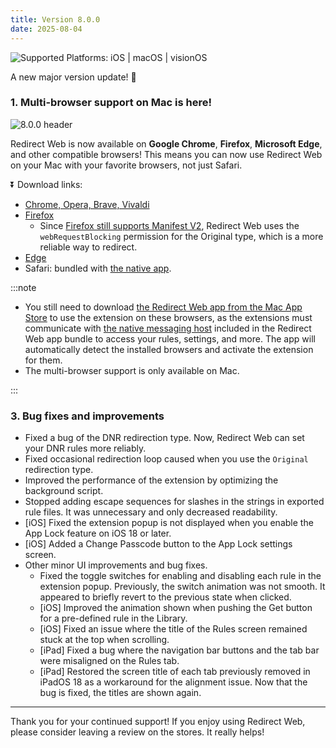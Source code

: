 ```yaml
---
title: Version 8.0.0
date: 2025-08-04
---
```


![Supported Platforms: iOS | macOS | visionOS](https://img.shields.io/badge/Platforms-iOS%20|%20macOS%20|%20visionOS-white)

A new major version update! 🚀

### 1. Multi-browser support on Mac is here!

![8.0.0 header](/img/release-notes/multi-browser-support.png)

Redirect Web is now available on **Google Chrome**, **Firefox**, **Microsoft Edge**, and other compatible browsers! This means you can now use Redirect Web on your Mac with your favorite browsers, not just Safari.

⏬️ Download links:

- [Chrome, Opera, Brave, Vivaldi](https://chromewebstore.google.com/detail/ffglckbhfbfmdkefdmjbhpnffkcmlhdh)
- [Firefox](https://addons.mozilla.org/firefox/addon/redirect-web/)
    - Since [Firefox still supports Manifest V2](https://blog.mozilla.org/addons/2024/03/13/manifest-v3-manifest-v2-march-2024-update/), Redirect Web uses the `webRequestBlocking` permission for the Original type, which is a more reliable way to redirect.
- [Edge](https://microsoftedge.microsoft.com/addons/detail/hmfkakfdccgdpgemaicfgngnmflefpga)
- Safari: bundled with [the native app](https://apps.apple.com/app/id1571283503).

:::note

- You still need to download [the Redirect Web app from the Mac App Store](https://apps.apple.com/app/id1571283503) to use the extension on these browsers, as the extensions must communicate with [the native messaging host](https://developer.chrome.com/docs/extensions/develop/concepts/native-messaging#native-messaging-host) included in the Redirect Web app bundle to access your rules, settings, and more. The app will automatically detect the installed browsers and activate the extension for them.
- The multi-browser support is only available on Mac.

:::

### 3. Bug fixes and improvements

- Fixed a bug of the DNR redirection type. Now, Redirect Web can set your DNR rules more reliably.
- Fixed occasional redirection loop caused when you use the `Original` redirection type.
- Improved the performance of the extension by optimizing the background script.
- Stopped adding escape sequences for slashes in the strings in exported rule files. It was unnecessary and only decreased readability.
- [iOS] Fixed the extension popup is not displayed when you enable the App Lock feature on iOS 18 or later.
- [iOS] Added a Change Passcode button to the App Lock settings screen.
- Other minor UI improvements and bug fixes.
    - Fixed the toggle switches for enabling and disabling each rule in the extension popup. Previously, the switch animation was not smooth. It appeared to briefly revert to the previous state when clicked.
    - [iOS] Improved the animation shown when pushing the Get button for a pre-defined rule in the Library.
    - [iOS] Fixed an issue where the title of the Rules screen remained stuck at the top when scrolling.
    - [iPad] Fixed a bug where the navigation bar buttons and the tab bar were misaligned on the Rules tab.
    - [iPad] Restored the screen title of each tab previously removed in iPadOS 18 as a workaround for the alignment issue. Now that the bug is fixed, the titles are shown again.

---

Thank you for your continued support! If you enjoy using Redirect Web, please consider leaving a review on the stores. It really helps!
